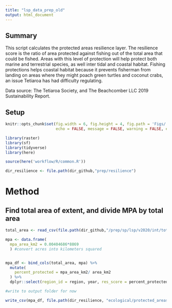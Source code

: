 ```yaml
---
title: "lsp_data_prep_old"
output: html_document
---
```

## Summary

This script calculates the protected areas resilience layer. The resilience score is the ratio of area protected against fishing out of the total area that could be fished. Areas with this level of protection will help protect both marine and terrestrial species, as well inter tidal and coastal habitat. Fishing protections helps coastal habitat because it prevents fisherman from landing on areas where they might poach green turtles and coconut crabs, an issue Tetiaroa has had difficulty regulating. 

Data source: The Tetiaroa Society, and The Beachcomber LLC 2019 Sustainability Report. 

## Setup

```r

knitr::opts_chunk$set(fig.width = 6, fig.height = 4, fig.path = 'Figs/',
                      echo = FALSE, message = FALSE, warning = FALSE, eval=FALSE)

library(raster)
library(sf)
library(tidyverse)
library(here)

source(here('workflow/R/common.R'))

dir_resilience <- file.path(dir_github,"prep/resilience")
```

# Method 

## Find total area of extent, and divide MPA by total area

```r


total_area <- read_csv(file.path(dir_github,"/prep/sp/lsp/v2020/int/total_tet_area.csv"))

mpa <- data.frame(
  mpa_area_km2 = 0.00404686*8869
  ) #convert acres into kilometers squared


mpa_df <- bind_cols(total_area, mpa) %>% 
  mutate(
    percent_protected = mpa_area_km2/ area_km2
  ) %>% 
  dplyr::select(region_id = region, year, res_score = percent_protected)

#write to output folder for now

write_csv(mpa_df, file.path(dir_resilience, "ecological/protected_areas/res_mpa.csv"))

```

